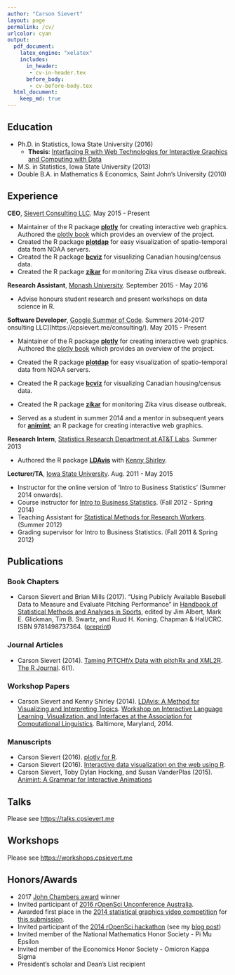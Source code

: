 ```yaml
---
author: "Carson Sievert"
layout: page
permalink: /cv/
urlcolor: cyan
output: 
  pdf_document: 
    latex_engine: "xelatex" 
    includes:
      in_header:
       - cv-in-header.tex
      before_body: 
       - cv-before-body.tex
  html_document:
    keep_md: true
---
```


## Education

* Ph.D. in Statistics, Iowa State University \hfill (2016)
    * __Thesis__: [Interfacing R with Web Technologies for Interactive Graphics and Computing with Data](https://github.com/cpsievert/phd-thesis)
* M.S. in Statistics, Iowa State University \hfill (2013)
* Double B.A. in Mathematics & Economics, Saint John's University \hfill (2010)

## Experience
  
__CEO__, [Sievert Consulting LLC](https://cpsievert.me/consulting/). \hfill May 2015 - Present

* Maintainer of the R package [__plotly__](https://github.com/ropensci/plotly) for creating interactive web graphics. Authored the [plotly book](https://plotly-book.cpsievert.me/) which provides an overview of the project.
* Created the R package [__plotdap__](https://github.com/ropensci/plotdap) for easy visualization of spatio-temporal data from NOAA servers.
* Created the R package [__bcviz__](https://github.com/cpsievert/housing-data-challenge-plotly) for visualizing Canadian housing/census data.
* Created the R package [__zikar__](https://github.com/cpsievert/zikar) for monitoring Zika virus disease outbreak.

__Research Assistant__, [Monash University](http://www.monash.edu/). \hfill September 2015 - May 2016

* Advise honours student research and present workshops on data science in R.
    
__Software Developer__, [Google Summer of Code](http://www.google-melange.com/gsoc/homepage/google/gsoc2014). \hfill Summers 2014-2017
onsulting LLC](https://cpsievert.me/consulting/). \hfill May 2015 - Present

* Maintainer of the R package [__plotly__](https://github.com/ropensci/plotly) for creating interactive web graphics. Authored the [plotly book](https://plotly-book.cpsievert.me/) which provides an overview of the project.
* Created the R package [__plotdap__](https://github.com/ropensci/plotdap) for easy visualization of spatio-temporal data from NOAA servers.
* Created the R package [__bcviz__](https://github.com/cpsievert/housing-data-challenge-plotly) for visualizing Canadian housing/census data.
* Created the R package [__zikar__](https://github.com/cpsievert/zikar) for monitoring Zika virus disease outbreak.

* Served as a student in summer 2014 and a mentor in subsequent years for  [__animint__](https://github.com/tdhock/animint); an R package for creating interactive web graphics.
  
__Research Intern__, [Statistics Research Department at AT&T Labs](http://stats.research.att.com/). \hfill Summer 2013

* Authored the R package [__LDAvis__](https://github.com/cpsievert/LDAvis) with [Kenny Shirley](http://www2.research.att.com/~kshirley/).

__Lecturer/TA__, [Iowa State University](http://www.stat.iastate.edu/). \hfill Aug. 2011 - May 2015

* Instructor for the online version of 'Intro to Business Statistics' (Summer 2014 onwards).
* Course instructor for [Intro to Business Statistics](http://www.registrar.iastate.edu/catalog/2009-11/courses/stat.html#200). (Fall 2012 - Spring 2014)
* Teaching Assistant for [Statistical Methods for Research Workers](http://www.registrar.iastate.edu/catalog/2009-11/courses/stat.html#400). (Summer 2012)
* Grading supervisor for Intro to Business Statistics. (Fall 2011 & Spring 2012)

<!--	
__Data Analyst__, [Hardwick-Day Inc.](http://hardwickday.com/) \hfill Nov. 2010 - Nov. 2011

* Developed an algorithm for the company's web-based [Net Price Calculators](http://hardwickday.com/capabilities/net-price-calculator) (projected to generate over $3M in new revenue over five years).
-->

## Publications

### Book Chapters
* Carson Sievert and Brian Mills (2017). "Using Publicly Available Baseball Data to Measure and Evaluate Pitching Performance" in [Handbook of Statistical Methods and Analyses in Sports](https://www.crcpress.com/Handbook-of-Statistical-Methods-and-Analyses-in-Sports/Albert-Glickman-Swartz-Koning/p/book/9781498737364), edited by Jim Albert, Mark E. Glickman, Tim B. Swartz, and Ruud H. Koning. Chapman & Hall/CRC. ISBN 9781498737364. ([preprint](pitching-chapter.pdf))

### Journal Articles
* Carson Sievert (2014). [Taming PITCHf/x Data with pitchRx and XML2R](http://journal.r-project.org/archive/2014-1/sievert.pdf). [The R Journal](http://journal.r-project.org/). 6(1).

### Workshop Papers

* Carson Sievert and Kenny Shirley (2014). [LDAvis: A Method for Visualizing and Interpreting Topics](http://nlp.stanford.edu/events/illvi2014/papers/sievert-illvi2014.pdf). [Workshop on Interactive Language Learning, Visualization, and Interfaces at the Association for Computational Linguistics](http://nlp.stanford.edu/events/illvi2014/index.html). Baltimore, Maryland, 2014.

### Manuscripts

* Carson Sievert (2016). [plotly for R](https://plotly-book.cpsievert.me).
* Carson Sievert (2016). [Interactive data visualization on the web using R](https://github.com/cpsievert/phd-thesis/blob/master/plotly.Rmd).
* Carson Sievert, Toby Dylan Hocking, and Susan VanderPlas (2015). [Animint: A Grammar for Interactive Animations](https://github.com/tdhock/animint-paper/blob/master/HOCKING-animint.pdf)

## Talks

Please see <https://talks.cpsievert.me>

## Workshops

Please see <https://workshops.cpsievert.me>

## Honors/Awards

* 2017 [John Chambers award](http://stat-computing.org/awards/jmc/winners.html) winner
* Invited participant of [2016 rOpenSci Unconference Australia](http://auunconf.ropensci.org/).
* Awarded first place in the [2014 statistical graphics video competition](http://web.archive.org/web/20140215133100/http://streaming.stat.iastate.edu/~dicook/video-competition/) for [this submission](http://web.archive.org/web/20160509234133/http://stat-graphics.org/movies/ldavis.html). 
* Invited participant of the [2014 rOpenSci hackathon](http://ropensci.github.io/hackathon/) (see my [blog post](https://ropensci.org/blog/2014/04/16/topic-modeling-in-R/))
* Invited member of the National Mathematics Honor Society - Pi Mu Epsilon
* Invited member of the Economics Honor Society - Omicron Kappa Sigma
* President's scholar and Dean's List recipient
